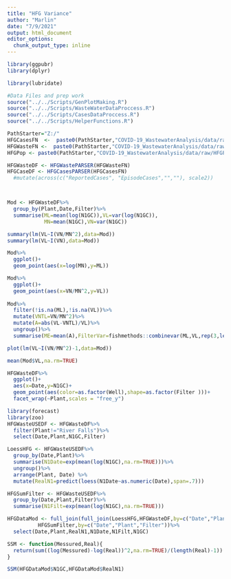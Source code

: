 ```yaml
---
title: "HFG Variance"
author: "Marlin"
date: "7/9/2021"
output: html_document
editor_options: 
  chunk_output_type: inline
---
```


```r
library(ggpubr)
library(dplyr)

library(lubridate)

#Data Files and prep work
source("../../Scripts/GenPlotMaking.R")
source("../../Scripts/WasteWaterDataProccess.R")
source("../../Scripts/CasesDataProccess.R")
source("../../Scripts/HelperFunctions.R")

PathStarter="Z:/"
HFGCasesFN  <-  paste0(PathStarter,"COVID-19_WastewaterAnalysis/data/raw/HighFreq_CaseData_2021-05-07.csv")
HFGWasteFN <-  paste0(PathStarter,"COVID-19_WastewaterAnalysis/data/raw/HFG data for stats corrected 071421.xlsx")
HFGPop <- paste0(PathStarter,"COVID-19_WastewaterAnalysis/data/raw/HFGPop.csv")

HFGWasteDF <- HFGWastePARSER(HFGWasteFN)
HFGCaseDF <- HFGCasesPARSER(HFGCasesFN)
  #mutate(across(c("ReportedCases", "EpisodeCases","",""), scale2))



Mod <- HFGWasteDF%>%
  group_by(Plant,Date,Filter)%>%
  summarise(ML=mean(log(N1GC)),VL=var(log(N1GC)),
            MN=mean(N1GC),VN=var(N1GC))

summary(lm(VL~I(VN/MN^2),data=Mod))
summary(lm(VL~I(VN),data=Mod))

Mod%>%
  ggplot()+
  geom_point(aes(x=log(MN),y=ML))

Mod%>%
  ggplot()+
  geom_point(aes(x=VN/MN^2,y=VL))
  
Mod%>%
  filter(!is.na(ML),!is.na(VL))%>%
  mutate(VNTL=VN/MN^2)%>%
  mutate(A=abs(VL-VNTL)/VL)%>%
  ungroup()%>%
  summarise(ME=mean(A),FilterVar=fishmethods::combinevar(ML,VL,rep(3,length(ML)))[[2]])

plot(lm(VL~I(VN/MN^2)-1,data=Mod))

mean(Mod$VL,na.rm=TRUE)
```


```r

HFGWasteDF%>%
  ggplot()+
  aes(x=Date,y=N1GC)+
  geom_point(aes(color=as.factor(Well),shape=as.factor(Filter )))+
  facet_wrap(~Plant,scales = "free_y")

library(forecast)
library(zoo)
HFGWasteUSEDF <- HFGWasteDF%>%
  filter(Plant!="River Falls")%>%
  select(Date,Plant,N1GC,Filter)

LoessHFG <- HFGWasteUSEDF%>%
  group_by(Date,Plant)%>%
  summarise(N1Date=exp(mean(log(N1GC),na.rm=TRUE)))%>%
  ungroup()%>%
  arrange(Plant, Date) %>%
  mutate(RealN1=predict(loess(N1Date~as.numeric(Date),span=.7)))

HFGSumFilter <- HFGWasteUSEDF%>%
  group_by(Date,Plant,Filter)%>%
  summarise(N1Filt=exp(mean(log(N1GC),na.rm=TRUE)))

HFGDataMod <- full_join(full_join(LoessHFG,HFGWasteDF,by=c("Date","Plant")),
          HFGSumFilter,by=c("Date","Plant","Filter"))%>%
  select(Date,Plant,RealN1,N1Date,N1Filt,N1GC)

SSM <- function(Messured,Real){
  return(sum((log(Messured)-log(Real))^2,na.rm=TRUE)/(length(Real)-1))
}

SSM(HFGDataMod$N1GC,HFGDataMod$RealN1)



```
